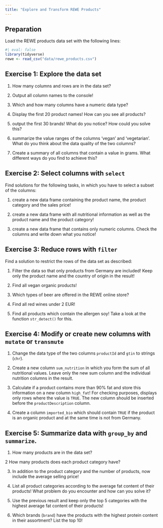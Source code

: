```yaml
---
title: "Explore and Transform REWE Products"
---
```


## Preparation

Load the REWE products data set with the following lines:

```r
#| eval: false
library(tidyverse)
rewe <- read_csv("data/rewe_products.csv")
```

## Exercise 1: Explore the data set

1.  How many columns and rows are in the data set?

2.  Output all column names to the console!

3. Which and how many columns have a numeric data type?

4. Display the first 20 product names! How can you see all products?

5. output the first 30 brands! What do you notice? How could you solve this?

6. summarize the value ranges of the columns 'vegan' and 'vegetarian'. What do you think about the data quality of the two columns?

7. Create a summary of all columns that contain a value in grams. What different ways do you find to achieve this?

## Exercise 2: Select columns with `select`

Find solutions for the following tasks, in which you have to select a subset of the columns:

1. create a new data frame containing the product name, the product category and the sales price!

2. create a new data frame with all nutritional information as well as the product name and the product category!

3. create a new data frame that contains only numeric columns. Check the columns and write down what you notice!

## Exercise 3: Reduce rows with `filter`

Find a solution to restrict the rows of the data set as described:

1. Filter the data so that only products from Germany are included! Keep only the product name and the country of origin in the result!

2. Find all vegan organic products!

3. Which types of beer are offered in the REWE online store?

4. Find all red wines under 2 EUR!

5. Find all products which contain the allergen soy! Take a look at the function `str_detect()` for this.

## Exercise 4: Modify or create new columns with `mutate` or `transmute`

1. Change the data type of the two columns `productId` and `gtin` to strings (`chr`).

2. Create a new column `sum_nutrition` in which you form the sum of all nutritional values. Leave only the new sum column and the individual nutrition columns in the result.

3. Calculate if a product contains more than 90% fat and store this information on a new column `high_fat`! For checking purposes, displays only rows where the value is `TRUE`. The new column should be inserted before the `productDescription` column.

4. Create a column `imported_bio` which should contain `TRUE` if the product is an organic product and at the same time is not from Germany.


## Exercise 5: Summarize data with `group_by` and `summarize`.

1. How many products are in the data set?

2  How many products does each product category have?

3. In addition to the product category and the number of products, now include the average selling price!

4. List all product categories according to the average fat content of their products! What problem do you encounter and how can you solve it?

5. Use the previous result and keep only the top 5 categories with the highest average fat content of their products!

6. Which brands (`brand`) have the products with the highest protein content in their assortment? List the top 10!